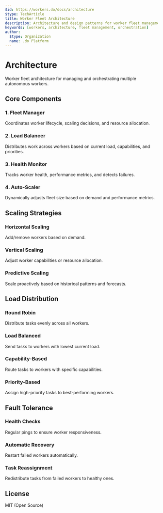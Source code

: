 ```yaml
---
$id: https://workers.do/docs/architecture
$type: TechArticle
title: Worker Fleet Architecture
description: Architecture and design patterns for worker fleet management
keywords: [workers, architecture, fleet management, orchestration]
author:
  $type: Organization
  name: .do Platform
---
```


# Architecture

Worker fleet architecture for managing and orchestrating multiple autonomous workers.

## Core Components

### 1. Fleet Manager

Coordinates worker lifecycle, scaling decisions, and resource allocation.

### 2. Load Balancer

Distributes work across workers based on current load, capabilities, and priorities.

### 3. Health Monitor

Tracks worker health, performance metrics, and detects failures.

### 4. Auto-Scaler

Dynamically adjusts fleet size based on demand and performance metrics.

## Scaling Strategies

### Horizontal Scaling

Add/remove workers based on demand.

### Vertical Scaling

Adjust worker capabilities or resource allocation.

### Predictive Scaling

Scale proactively based on historical patterns and forecasts.

## Load Distribution

### Round Robin

Distribute tasks evenly across all workers.

### Load Balanced

Send tasks to workers with lowest current load.

### Capability-Based

Route tasks to workers with specific capabilities.

### Priority-Based

Assign high-priority tasks to best-performing workers.

## Fault Tolerance

### Health Checks

Regular pings to ensure worker responsiveness.

### Automatic Recovery

Restart failed workers automatically.

### Task Reassignment

Redistribute tasks from failed workers to healthy ones.

## License

MIT (Open Source)
